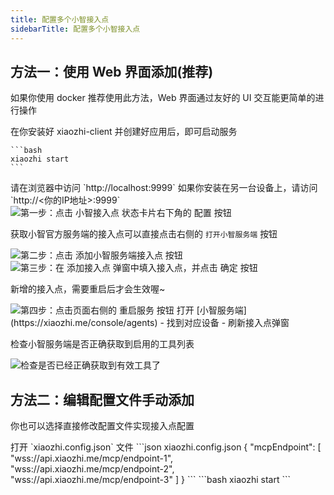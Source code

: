 ```yaml
---
title: 配置多个小智接入点
sidebarTitle: 配置多个小智接入点
---
```


## 方法一：使用 Web 界面添加(推荐)
<Note>如果你使用 docker 推荐使用此方法，Web 界面通过友好的 UI 交互能更简单的进行操作</Note>

<Steps>
  <Step title="启动服务">
    <Note>在你安装好 xiaozhi-client 并创建好应用后，即可启动服务</Note>

    ```bash
    xiaozhi start
    ```
  </Step>

  <Step title="添加一个接入点">
  请在浏览器中访问 `http://localhost:9999`
  <Note>如果你安装在另一台设备上，请访问 `http://<你的IP地址>:9999`</Note>

  <Frame caption="第一步：点击 小智接入点 状态卡片右下角的 配置 按钮">
  <img src="/images/use-multi-xiaozhi-mcp-endpoints/step-1.png" alt="第一步：点击 小智接入点 状态卡片右下角的 配置 按钮" />
</Frame>

<Note>获取小智官方服务端的接入点可以直接点击右侧的 `打开小智服务端` 按钮</Note>
  <Frame caption="第二步：点击 添加小智服务端接入点 按钮">
  <img src="/images/use-multi-xiaozhi-mcp-endpoints/step-2.png" alt="第二步：点击 添加小智服务端接入点 按钮" />
</Frame>
<br />

  <Frame caption="第三步：在 添加接入点 弹窗中填入接入点，并点击 确定 按钮">
  <img src="/images/use-multi-xiaozhi-mcp-endpoints/step-3.png" alt="第三步：在 添加接入点 弹窗中填入接入点，并点击 确定 按钮" />
</Frame>

<Note>新增的接入点，需要重启后才会生效喔~</Note>
  <Frame caption="第四步：点击页面右侧的 重启服务 按钮">
  <img src="/images/use-multi-xiaozhi-mcp-endpoints/step-4.png" alt="第四步：点击页面右侧的 重启服务 按钮" />
</Frame>
  </Step>

  <Step title="测试效果">
  打开 [小智服务端](https://xiaozhi.me/console/agents) - 找到对应设备 - 刷新接入点弹窗

  检查小智服务端是否正确获取到启用的工具列表

  <Frame caption="检查是否已经正确获取到有效工具了">
  <img src="/images/use-multi-xiaozhi-mcp-endpoints/step-5.png" alt="检查是否已经正确获取到有效工具了" />
</Frame>
  </Step>
</Steps>


## 方法二：编辑配置文件手动添加

你也可以选择直接修改配置文件实现接入点配置

<Steps>
  <Step title="编辑配置文件">
  打开 `xiaozhi.config.json` 文件
  ```json xiaozhi.config.json
  {
    "mcpEndpoint": [
      "wss://api.xiaozhi.me/mcp/endpoint-1",
      "wss://api.xiaozhi.me/mcp/endpoint-2",
      "wss://api.xiaozhi.me/mcp/endpoint-3"
    ]
  }
  ```
  </Step>

  <Step title="重新启动服务">
    ```bash
    xiaozhi start
    ```
  </Step>
</Steps>
